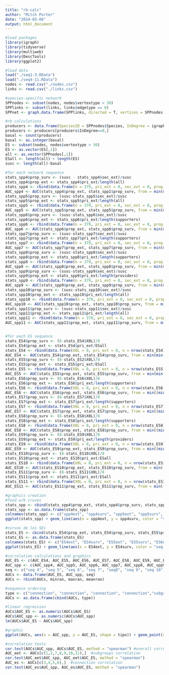 ```yaml
---
title: "rb-calc"
author: "Mitch Porter"
date: "2024-03-08"
output: html_document
---
```


```r
#load packages
library(igraph)
library(tidyverse)
library(multiweb)
library(DescTools)
library(ggplot2)

#load data
load("./seq1-3.RData")
load("./seq4-11.RData")
nodes <- read.csv("./nodes.csv")
links <- read.csv("./links.csv")
```

```r
#species-specific network
SPPnodes <- subset(nodes, nodes$vertextype < 30)
SPPlinks <- subset(links, links$edgetype == 0) 
SPPnet <- graph.data.frame(SPPlinks, directed = T, vertices = SPPnodes) 

#rb calculations
producers <- data.frame(SpeciesID = SPPnodes$Species, InDegree = igraph::degree(SPPnet, mode="in"))
producers <- producers[producers$InDegree==0,]
basal <- count(producers)
basal <- as.integer(basal)
ES <- subset(nodes, nodes$vertextype > 30)
ES <- as.vector(ES[,1])
all <- as.vector(SPPnodes[,1])
ESall <- length(all) + length(ES)
susc <- length(all)-basal

#for each network sequence
stats_spp4$prop_surv <- (susc - stats_spp4$sec_ext)/susc
stats_spp4$prop_ext <- stats_spp4$pri_ext/length(all)
stats_spp4 <- rbind(data.frame(n = 379, pri_ext = 0, sec_ext = 0, prop_surv = 1, prop_ext = 0), stats_spp1)
AUC_spp4 <- AUC(stats_spp4$prop_ext, stats_spp1$prop_surv, from = min(min(stats_spp4$prop_ext)), to = max(max(stats_spp4$prop_ext)), method = c("trapezoid"), absolutearea = FALSE)
stats_spp5$prop_surv <- (susc-stats_spp5$sec_ext)/susc
stats_spp5$prop_ext <- stats_spp5$pri_ext/length(all)
stats_spp5 <- rbind(data.frame(n = 379, pri_ext = 0, sec_ext = 0, prop_surv = 1, prop_ext = 0), stats_spp5)
AUC_spp5 <- AUC(stats_spp5$prop_ext, stats_spp5$prop_surv, from = min(min(stats_spp5$prop_ext)), to = max(max(stats_spp5$prop_ext)), method = c("trapezoid"), absolutearea = FALSE)
stats_spp6$prop_surv <- (susc-stats_spp6$sec_ext)/susc
stats_spp6$prop_ext <- stats_spp6$pri_ext/length(supporters)
stats_spp6 <- rbind(data.frame(n = 379, pri_ext = 0, sec_ext = 0, prop_surv = 1, prop_ext = 0), stats_spp6)
AUC_spp6 <- AUC(stats_spp6$prop_ext, stats_spp6$prop_surv, from = min(min(stats_spp6$prop_ext)), to = max(max(stats_spp6$prop_ext)), method = c("trapezoid"), absolutearea = FALSE)
stats_spp7$prop_surv <- (susc-stats_spp7$sec_ext)/susc
stats_spp7$prop_ext <- stats_spp7$pri_ext/length(supporters)
stats_spp7 <- rbind(data.frame(n = 379, pri_ext = 0, sec_ext = 0, prop_surv = 1, prop_ext = 0), stats_spp7)
AUC_spp7 <- AUC(stats_spp7$prop_ext, stats_spp7$prop_surv, from = min(min(stats_spp7$prop_ext)), to = max(max(stats_spp7$prop_ext)), method = c("trapezoid"), absolutearea = FALSE)
stats_spp8$prop_surv <- (susc-stats_spp8$sec_ext)/susc
stats_spp8$prop_ext <- stats_spp8$pri_ext/length(supporters)
stats_spp8 <- rbind(data.frame(n = 379, pri_ext = 0, sec_ext = 0, prop_surv = 1, prop_ext = 0), stats_spp8)
AUC_spp8 <- AUC(stats_spp8$prop_ext, stats_spp8$prop_surv, from = min(min(stats_spp8$prop_ext)), to = max(max(stats_spp8$prop_ext)), method = c("trapezoid"), absolutearea = FALSE)
stats_spp9$prop_surv <- (susc-stats_spp9$sec_ext)/susc
stats_spp9$prop_ext <- stats_spp9$pri_ext/length(providers)
stats_spp9 <- rbind(data.frame(n = 379, pri_ext = 0, sec_ext = 0, prop_surv = 1, prop_ext = 0), stats_spp9)
AUC_spp9 <- AUC(stats_spp9$prop_ext, stats_spp9$prop_surv, from = min(min(stats_spp9$prop_ext)), to = max(max(stats_spp9$prop_ext)), method = c("trapezoid"), absolutearea = FALSE)
stats_spp10$prop_surv <- (susc-stats_spp10$sec_ext)/susc
stats_spp10$prop_ext <- stats_spp10$pri_ext/length(all)
stats_spp10 <- rbind(data.frame(n = 379, pri_ext = 0, sec_ext = 0, prop_surv = 1, prop_ext = 0), stats_spp10)
AUC_spp10 <- AUC(stats_spp10$prop_ext, stats_spp10$prop_surv, from = min(min(stats_spp10$prop_ext)), to = max(max(stats_spp10$prop_ext)), method = c("trapezoid"), absolutearea = FALSE)
stats_spp11$prop_surv <- (susc-stats_spp11$sec_ext)/susc
stats_spp11$prop_ext <- stats_spp11$pri_ext/length(all)
stats_spp11 <- rbind(data.frame(n = 379, pri_ext = 0, sec_ext = 0, prop_surv = 1, prop_ext = 0), stats_spp11)
AUC_spp11 <- AUC(stats_spp11$prop_ext, stats_spp11$prop_surv, from = min(min(stats_spp11$prop_ext)), to = max(max(stats_spp11$prop_ext)), method = c("trapezoid"), absolutearea = FALSE)


#for each ES sequence
stats_ES4$prop_surv <- (8-stats_ES4$X0L)/8
stats_ES4$prop_ext <- stats_ES4$pri_ext/ESall
stats_ES4 <- rbind(data.frame(X0L = 0, pri_ext = 0, n = nrow(stats_ES4)+1, prop_surv = 1, prop_ext = 0), stats_ES4)
AUC_ES4 <- AUC(stats_ES4$prop_ext, stats_ES4$prop_surv, from = min(min(stats_ES4$prop_ext)), to = max(max(stats_ES4$prop_ext)), method = c("trapezoid"), absolutearea = FALSE)
stats_ES5$prop_surv <- (8-stats_ES2$X0L)/8
stats_ES5$prop_ext <- stats_ES5$pri_ext/ESall
stats_ES5 <- rbind(data.frame(X0L = 0, pri_ext = 0, n = nrow(stats_ES5)+1, prop_surv = 1, prop_ext = 0), stats_ES5)
AUC_ES5 <- AUC(stats_ES5$prop_ext, stats_ES5$prop_surv, from = min(min(stats_ES5$prop_ext)), to = max(max(stats_ES5$prop_ext)), method = c("trapezoid"), absolutearea = FALSE)
stats_ES6$prop_surv <- (8-stats_ES6$X0L)/8
stats_ES6$prop_ext <- stats_ES6$pri_ext/length(supporters)
stats_ES6 <- rbind(data.frame(X0L = 0, pri_ext = 0, n = nrow(stats_ES6)+1, prop_surv = 1, prop_ext = 0), stats_ES6)
AUC_ES6 <- AUC(stats_ES6$prop_ext, stats_ES6$prop_surv, from = min((min(stats_ES6$prop_ext))), to = max(max(stats_ES6$prop_ext)), method = c("trapezoid"), absolutearea = FALSE)
stats_ES7$prop_surv <- (8-stats_ES7$X0L)/8
stats_ES7$prop_ext <- stats_ES7$pri_ext/length(supporters)
stats_ES7 <- rbind(data.frame(X0L = 0, pri_ext = 0, n = nrow(stats_ES7)+1, prop_surv = 1, prop_ext = 0), stats_ES7)
AUC_ES7 <- AUC(stats_ES7$prop_ext, stats_ES7$prop_surv, from = min((min(stats_ES7$prop_ext))), to = max(max(stats_ES7$prop_ext)), method = c("trapezoid"), absolutearea = FALSE)
stats_ES8$prop_surv <- (8-stats_ES8$X0L)/8
stats_ES8$prop_ext <- stats_ES8$pri_ext/length(supporters)
stats_ES8 <- rbind(data.frame(X0L = 0, pri_ext = 0, n = nrow(stats_ES8)+1, prop_surv = 1, prop_ext = 0), stats_ES8)
AUC_ES8 <- AUC(stats_ES8$prop_ext, stats_ES8$prop_surv, from = min((min(stats_ES8$prop_ext))), to = max(max(stats_ES8$prop_ext)), method = c("trapezoid"), absolutearea = FALSE)
stats_ES9$prop_surv <- (8-stats_ES9$X0L)/8
stats_ES9$prop_ext <- stats_ES9$pri_ext/length(providers)
stats_ES9 <- rbind(data.frame(X0L = 0, pri_ext = 0, n = nrow(stats_ES9)+1, prop_surv = 1, prop_ext = 0), stats_ES9)
AUC_ES9 <- AUC(stats_ES9$prop_ext, stats_ES9$prop_surv, from = min((min(stats_ES9$prop_ext))), to = max(max(stats_ES9$prop_ext)), method = c("trapezoid"), absolutearea = FALSE)
stats_ES10$prop_surv <- (8-stats_ES10$X0L)/8
stats_ES10$prop_ext <- stats_ES10$pri_ext/ESall
stats_ES10 <- rbind(data.frame(X0L = 0, pri_ext = 0, n = nrow(stats_ES10)+1, prop_surv = 1, prop_ext = 0), stats_ES7)
AUC_ES10 <- AUC(stats_ES10$prop_ext, stats_ES10$prop_surv, from = min((min(stats_ES10$prop_ext))), to = max(max(stats_ES10$prop_ext)), method = c("trapezoid"), absolutearea = FALSE)
stats_ES11$prop_surv <- (8-stats_ES11$X0L)/8
stats_ES11$prop_ext <- stats_ES11$pri_ext/ESall
stats_ES11 <- rbind(data.frame(X0L = 0, pri_ext = 0, n = nrow(stats_ES11)+1, prop_surv = 1, prop_ext = 0), stats_ES11)
AUC_ES11 <- AUC(stats_ES11$prop_ext, stats_ES11$prop_surv, from = min((min(stats_ES11$prop_ext))), to = max(max(stats_ES11$prop_ext)), method = c("trapezoid"), absolutearea = FALSE)
```

```r
#graphics creation
#food wrb cruves
stats_spp <- cbind(stats_spp4$prop_ext, stats_spp4$prop_surv, stats_spp5$prop_ext, stats_spp5$prop_surv, stats_spp6$prop_ext, stats_spp6$prop_surv, stats_spp7$prop_ext, stats_spp7$prop_surv, stats_spp8$prop_ext, stats_spp8$prop_surv, stats_spp9$prop_ext, stats_spp9$prop_surv, stats_spp10$prop_ext, stats_spp10$prop_surv, stats_spp11$prop_ext, stats_spp11$prop_surv)
stats_spp <- as.data.frame(stats_spp)
colnames(stats_spp) <- c("spp4ext", "spp4surv", "spp5ext", "spp5surv", "spp6ext", "spp6surv", "spp7ext", "spp7surv", "spp8ext", "spp8surv", "spp9ext", "spp9surv", "spp10ext", "spp10surv", "spp11ext", "spp11surv")
ggplot(stats_spp) + geom_line(aes(x = spp4ext, y = spp4surv, color = "seq 4")) + geom_line(aes(x = spp5ext, y = spp5surv, color = "seq 5")) + geom_line(aes(x = spp6ext, y = spp6surv, color = "seq 6")) + geom_line(aes(x = spp6ext, y = spp6surv, color = "seq 7")) + geom_line(aes(x = spp8ext, y = spp8surv, color = "seq 8")) + geom_line(aes(x = spp9ext, y = spp9surv, color = "seq 9")) + geom_line(aes(x = spp10ext, y = spp10surv, color = "seq 10")) + geom_line(aes(x = spp11ext, y = spp11surv, color = "seq 11")) + ylim(c(0,1)) + ylim(c(0,1)) + xlim(c(0,1)) + theme_classic() + ylab("Proportion of species not secondarily lost") + xlab("Proportion of species eliminated by extinction sequence") + guides(color=guide_legend(title="Sequence type"))

#curvas de los SEs
stats_ES <- cbind(stats_ES4$prop_ext, stats_ES4$prop_surv, stats_ES5$prop_ext, stats_ES5$prop_surv, stats_ES6$prop_ext, stats_ES6$prop_surv, stats_ES7$prop_ext, stats_ES7$prop_surv, stats_ES8$prop_ext, stats_ES8$prop_surv, stats_ES9$prop_ext, stats_ES9$prop_surv, stats_ES10$prop_ext, stats_ES10$prop_surv, stats_ES11$prop_ext, stats_ES11$prop_surv)
stats_ES <- as.data.frame(stats_ES)
colnames(stats_ES) <- c("ES4ext", "ES4surv", "ES5ext", "ES5surv", "ES6ext", "ES6surv", "ES7ext", "ES7surv", "ES8ext", "ES8surv", "ES9ext", "ES9surv", "ES10ext", "ES10surv", "ES11ext", "ES11surv")
ggplot(stats_ES) + geom_line(aes(x = ES4ext, y = ES4surv, color = "seq 4")) + geom_line(aes(x = ES5ext, y = ES5surv, color = "seq 5")) + geom_line(aes(x = ES6ext, y = ES6surv, color = "seq 6")) + geom_line(aes(x = ES7ext, y = ES7surv, color = "seq 7")) + geom_line(aes(x = ES8ext, y = ES8surv, color = "seq 8")) + geom_line(aes(x = ES9ext, y = ES9surv, color = "seq 9")) + geom_line(aes(x = ES10ext, y = ES10surv, color = "seq 10")) + geom_line(aes(x = ES11ext, y = ES11surv, color = "seq 11")) + ylim(c(0,1)) + ylim(c(0,1)) + xlim(c(0,1)) + theme_classic() + ylab("Proportion of ES remaining") + xlab("Proportion of species eliminated by extinction sequence") + guides(color=guide_legend(title="Sequence type"))
```

```r
#correlation calculations and graphics
AUC_ES <- c(AUC_ES4, AUC_ES5, AUC_ES6, AUC_ES7, AUC_ES8, AUC_ES9, AUC_ES10, AUC_ES11)
AUC_spp <- c(AUC_spp4, AUC_spp5, AUC_spp6, AUC_spp7, AUC_spp8, AUC_spp9, AUC_spp10, AUC_spp11)
seq <- c("seq 4", "seq 5", "seq 6", "seq 7", "seq8", "seq 9", "seq 10", "seq 11")
AUCs <- data.frame(AUC_ES, AUC_spp, seq)
AUCs <- rbind(AUCs, minran, maxran, meanran)

#sequence ordering
type <- c("connection", "connection", "connection", "connection","subgroups","subgroups","subgroups","subgroups","random","random","random")
AUCs <- as.data.frame(cbind(AUCs, type))

#linear regression
AUCs$AUC_ES <- as.numeric(AUCs$AUC_ES)
AUCs$AUC_spp <- as.numeric(AUCs$AUC_spp)
lm(AUCs$AUC_ES ~ AUCs$AUC_spp) 

#graphic
ggplot(AUCs, aes(x = AUC_spp, y = AUC_ES, shape = tipo)) + geom_point(size = 3) + geom_abline(intercept = 0.1584, slope = 0.8072 , color = "cyan4", linewidth = 0.75) + ylim(c(0,1)) + xlim(c(0,1)) + ylab("ES robustness") + xlab("Network robustness") + theme_classic() + scale_shape_manual(values=c("Subgroups"=16,"Connection"=15, "Random" = 17)) + labs(shape = "Sequence class")

#correlation tests
cor.test(AUCs$AUC_spp, AUCs$AUC_ES, method = "spearman") #overall correlation
AUC_eet <- AUCs[c(1,2,7,8,9,10,11),]  #subgroups correlation
cor.test(AUC_eet$AUC_spp, AUC_eet$AUC_ES, method = "spearman")
AUC_es <- AUCs[c(3,4,5,6),]  #connection correlation
cor.test(AUC_es$AUC_spp, AUC_es$AUC_ES, method = "spearman")
```
